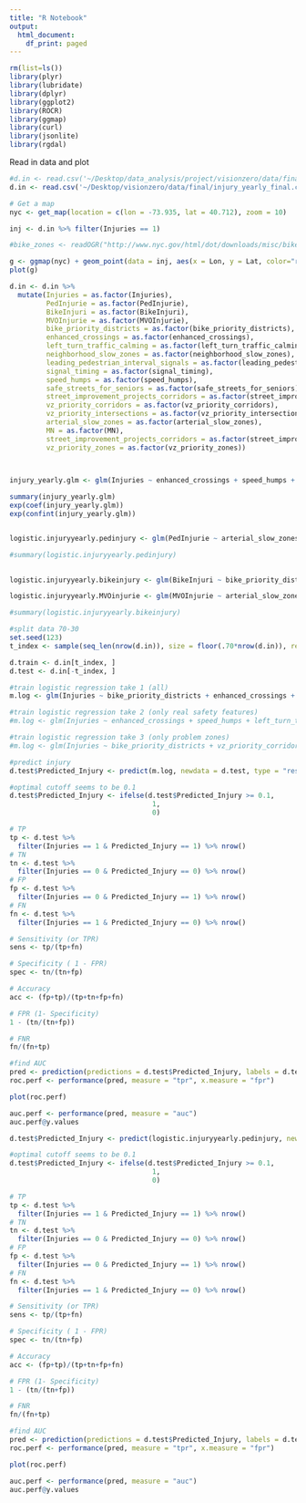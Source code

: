 ```yaml
---
title: "R Notebook"
output:
  html_document:
    df_print: paged
---
```




```r
rm(list=ls())
library(plyr)
library(lubridate)
library(dplyr)
library(ggplot2)
library(ROCR)
library(ggmap)
library(curl)
library(jsonlite)
library(rgdal)

```


Read in data and plot
```r
#d.in <- read.csv('~/Desktop/data_analysis/project/visionzero/data/final/injury_yearly_final.csv', header = TRUE)
d.in <- read.csv('~/Desktop/visionzero/data/final/injury_yearly_final.csv', header = TRUE)

# Get a map
nyc <- get_map(location = c(lon = -73.935, lat = 40.712), zoom = 10)

inj <- d.in %>% filter(Injuries == 1)

#bike_zones <- readOGR("http://www.nyc.gov/html/dot/downloads/misc/bike_priority_districts.json")

g <- ggmap(nyc) + geom_point(data = inj, aes(x = Lon, y = Lat, color="red"), size = 1, shape = 21) 
plot(g)

```


```r

d.in <- d.in %>%
  mutate(Injuries = as.factor(Injuries),
         PedInjurie = as.factor(PedInjurie),
         BikeInjuri = as.factor(BikeInjuri),
         MVOInjurie = as.factor(MVOInjurie),
         bike_priority_districts = as.factor(bike_priority_districts),
         enhanced_crossings = as.factor(enhanced_crossings),
         left_turn_traffic_calming = as.factor(left_turn_traffic_calming),
         neighborhood_slow_zones = as.factor(neighborhood_slow_zones), 
         leading_pedestrian_interval_signals = as.factor(leading_pedestrian_interval_signals), 
         signal_timing = as.factor(signal_timing), 
         speed_humps = as.factor(speed_humps), 
         safe_streets_for_seniors = as.factor(safe_streets_for_seniors),
         street_improvement_projects_corridors = as.factor(street_improvement_projects_corridors),
         vz_priority_corridors = as.factor(vz_priority_corridors),
         vz_priority_intersections = as.factor(vz_priority_intersections),
         arterial_slow_zones = as.factor(arterial_slow_zones), 
         MN = as.factor(MN), 
         street_improvement_projects_corridors = as.factor(street_improvement_projects_corridors),
         vz_priority_zones = as.factor(vz_priority_zones))

  
```


```r

injury_yearly.glm <- glm(Injuries ~ enhanced_crossings + speed_humps + left_turn_traffic_calming + arterial_slow_zones + leading_pedestrian_interval_signals + signal_timing + safe_streets_for_seniors + street_improvement_projects_corridors + neighborhood_slow_zones, family = "binomial", data = d.in)

summary(injury_yearly.glm)
exp(coef(injury_yearly.glm))
exp(confint(injury_yearly.glm))


logistic.injuryyearly.pedinjury <- glm(PedInjurie ~ arterial_slow_zones + enhanced_crossings + speed_humps + left_turn_traffic_calming + leading_pedestrian_interval_signals + street_improvement_projects_corridors + neighborhood_slow_zones, family = "binomial", data = d.in)

#summary(logistic.injuryyearly.pedinjury)

 
logistic.injuryyearly.bikeinjury <- glm(BikeInjuri ~ bike_priority_districts + enhanced_crossings + speed_humps + left_turn_traffic_calming + arterial_slow_zones + signal_timing + street_improvement_projects_corridors + neighborhood_slow_zones, family = "binomial", data = d.in)

logistic.injuryyearly.MVOinjurie <- glm(MVOInjurie ~ arterial_slow_zones + enhanced_crossings + speed_humps + left_turn_traffic_calming + street_improvement_projects_corridors + neighborhood_slow_zones, family = "binomial", data = d.in)

#summary(logistic.injuryyearly.bikeinjury) 
```

```r
#split data 70-30
set.seed(123)  
t_index <- sample(seq_len(nrow(d.in)), size = floor(.70*nrow(d.in)), replace = F)

d.train <- d.in[t_index, ]
d.test <- d.in[-t_index, ] 

#train logistic regression take 1 (all)
m.log <- glm(Injuries ~ bike_priority_districts + enhanced_crossings + speed_humps + left_turn_traffic_calming + arterial_slow_zones + leading_pedestrian_interval_signals + signal_timing + safe_streets_for_seniors + street_improvement_projects_corridors + vz_priority_corridors + vz_priority_intersections + vz_priority_zones, data = d.train, family = "binomial")

#train logistic regression take 2 (only real safety features)
#m.log <- glm(Injuries ~ enhanced_crossings + speed_humps + left_turn_traffic_calming + arterial_slow_zones + leading_pedestrian_interval_signals + signal_timing + safe_streets_for_seniors + street_improvement_projects_corridors + neighborhood_slow_zones, data = d.train, family = "binomial")

#train logistic regression take 3 (only problem zones)
#m.log <- glm(Injuries ~ bike_priority_districts + vz_priority_corridors + vz_priority_intersections + vz_priority_zones, data = d.train, family = "binomial")

#predict injury
d.test$Predicted_Injury <- predict(m.log, newdata = d.test, type = "response")

#optimal cutoff seems to be 0.1
d.test$Predicted_Injury <- ifelse(d.test$Predicted_Injury >= 0.1,
                                   1,
                                   0) 

# TP
tp <- d.test %>%
  filter(Injuries == 1 & Predicted_Injury == 1) %>% nrow()
# TN
tn <- d.test %>%
  filter(Injuries == 0 & Predicted_Injury == 0) %>% nrow()
# FP
fp <- d.test %>%
  filter(Injuries == 0 & Predicted_Injury == 1) %>% nrow()
# FN
fn <- d.test %>%
  filter(Injuries == 1 & Predicted_Injury == 0) %>% nrow()

# Sensitivity (or TPR)
sens <- tp/(tp+fn)

# Specificity ( 1 - FPR)
spec <- tn/(tn+fp)

# Accuracy
acc <- (fp+tp)/(tp+tn+fp+fn)

# FPR (1- Specificity)
1 - (tn/(tn+fp))

# FNR
fn/(fn+tp)

#find AUC
pred <- prediction(predictions = d.test$Predicted_Injury, labels = d.test$Injuries)
roc.perf <- performance(pred, measure = "tpr", x.measure = "fpr")

plot(roc.perf)

auc.perf <- performance(pred, measure = "auc")
auc.perf@y.values

```

```r
d.test$Predicted_Injury <- predict(logistic.injuryyearly.pedinjury, newdata = d.test, type = "response")

#optimal cutoff seems to be 0.1
d.test$Predicted_Injury <- ifelse(d.test$Predicted_Injury >= 0.1,
                                   1,
                                   0) 

# TP
tp <- d.test %>%
  filter(Injuries == 1 & Predicted_Injury == 1) %>% nrow()
# TN
tn <- d.test %>%
  filter(Injuries == 0 & Predicted_Injury == 0) %>% nrow()
# FP
fp <- d.test %>%
  filter(Injuries == 0 & Predicted_Injury == 1) %>% nrow()
# FN
fn <- d.test %>%
  filter(Injuries == 1 & Predicted_Injury == 0) %>% nrow()

# Sensitivity (or TPR)
sens <- tp/(tp+fn)

# Specificity ( 1 - FPR)
spec <- tn/(tn+fp)

# Accuracy
acc <- (fp+tp)/(tp+tn+fp+fn)

# FPR (1- Specificity)
1 - (tn/(tn+fp))

# FNR
fn/(fn+tp)

#find AUC
pred <- prediction(predictions = d.test$Predicted_Injury, labels = d.test$Injuries)
roc.perf <- performance(pred, measure = "tpr", x.measure = "fpr")

plot(roc.perf)

auc.perf <- performance(pred, measure = "auc")
auc.perf@y.values
```

